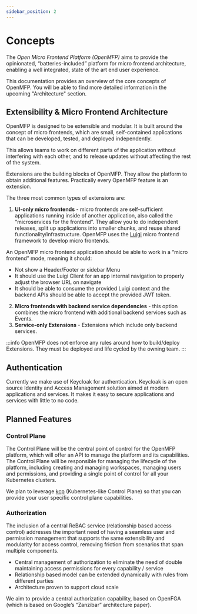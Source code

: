 ```yaml
---
sidebar_position: 2
---
```


# Concepts

The *Open Micro Frontend Platform (OpenMFP)* aims to provide the opinionated, “batteries-included” platform for micro frontend architecture, enabling a well integrated, state of the art end user experience.

This documentation provides an overview of the core concepts of OpenMFP. You will be able to find more detailed information in the upcoming "Architecture" section.

## Extensibility & Micro Frontend Architecture

OpenMFP is designed to be extensible and modular. It is built around the concept of micro frontends, which are small, self-contained applications that can be developed, tested, and deployed independently. 

This allows teams to work on different parts of the application without interfering with each other, and to release updates without affecting the rest of the system.

Extensions are the building blocks of OpenMFP. They allow the platform to obtain additional features. Practically every OpenMFP feature is an extension.

The three most common types of extensions are:

1. **UI-only micro frontends** - micro frontends are self-sufficient applications running inside of another application, also called the “microservices for the frontend”. They allow you to do independent releases, split up applications into smaller chunks, and reuse shared functionality/infrastructure. OpenMFP uses the [Luigi](https://luigi-project.io/) micro frontend framework to develop micro frontends.

An OpenMFP micro frontend application should be able to work in a “micro frontend” mode, meaning it should:
  * Not show a Header/Footer or sidebar Menu
  * It should use the Luigi Client for an app internal navigation to properly adjust the browser URL on navigate
  * It should be able to consume the provided Luigi context and the backend APIs should be able to accept the provided JWT token.
2. **Micro frontends with backend service dependencies** - this option combines the micro frontend with additional backend services such as Events.
3. **Service-only Extensions** - Extensions which include only backend services.

:::info
OpenMFP does not enforce any rules around how to build/deploy Extensions. They must be deployed and life cycled by the owning team.
:::

## Authentication

Currently we make use of Keycloak for authentication. Keycloak is an open source Identity and Access Management solution aimed at modern applications and services. It makes it easy to secure applications and services with little to no code.

## Planned Features

### Control Plane

The Control Plane will be the central point of control for the OpenMFP platform, which will offer an API to manage the platform and its capabilities. The Control Plane will be responsible for managing the lifecycle of the platform, including creating and managing workspaces, managing users and permissions, and providing a single point of control for all your Kubernetes clusters.

We plan to leverage [kcp](https://www.kcp.io/) (Kubernetes-like Control Plane) so that you can provide your user specific control plane capabilities.

### Authorization

The inclusion of a central ReBAC service (relationship based access control) addresses the important need of having a seamless user and permission management that supports the same extensibility and modularity for access control, removing friction from scenarios that span multiple components.

- Central management of authorization to eliminate the need of double maintaining access permissions for every capability / service
- Relationship based model can be extended dynamically with rules from different parties
- Architecture proven to support cloud scale

We aim to provide a central authorization capability, based on OpenFGA (which is based on Google’s “Zanzibar” architecture paper).




